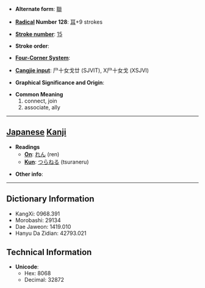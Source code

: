 * '''Alternate form''': [[聯]]

* '''[[Wiktionary:Chinese radical index| Radical]] Number 128''': [[Wiktionary:Chinese radical index 耳|耳]]+9 strokes

* '''[[Wiktionary:Chinese total strokes index|Stroke number]]''': [[Wiktionary:Chinese total strokes index 15|15]]

* '''Stroke order''': 

* '''[[Wiktionary:Chinese four corner index|Four-Corner System]]''': 

* '''[[Wiktionary:Chinese Cangjie index|Cangjie input]]''': 尸十女戈廿 (SJVIT), X尸十女戈 (XSJVI)

* '''Graphical Significance and Origin''': 

* '''Common Meaning'''
*#connect, join
*# associate, ally


----

== [[Japanese]] [[Kanji]] ==

* '''Readings'''
** '''[[On]]''': [[れん]] (ren)
** '''[[Kun]]''': [[つらねる]] (tsuraneru)

* '''Other info''':  

----

== Dictionary Information ==

* KangXi: 0968.391
* Morobashi: 29134
* Dae Jaweon: 1419.010
* Hanyu Da Zidian: 42793.021

== Technical Information ==

* '''Unicode''':
** Hex: 8068
** Decimal: 32872